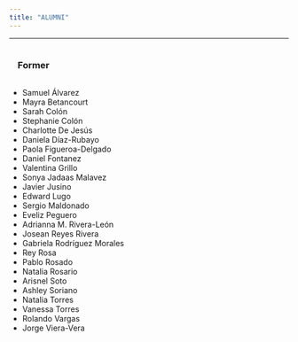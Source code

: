 ```yaml
---
title: "ALUMNI"
---
```

***
<h3 style="padding:15px;">
Former
</h3>

* Samuel Álvarez
* Mayra Betancourt
* Sarah Colón
* Stephanie Colón
* Charlotte De Jesús
* Daniela Díaz-Rubayo
* Paola Figueroa-Delgado
* Daniel Fontanez
* Valentina Grillo
* Sonya Jadaas Malavez
* Javier Jusino
* Edward Lugo
* Sergio Maldonado
* Eveliz Peguero
* Adrianna M. Rivera-León
* Josean Reyes Rivera
* Gabriela Rodríguez Morales
* Rey Rosa
* Pablo Rosado
* Natalia Rosario
* Arisnel Soto
* Ashley Soriano
* Natalia Torres
* Vanessa Torres
* Rolando Vargas
* Jorge Viera-Vera
